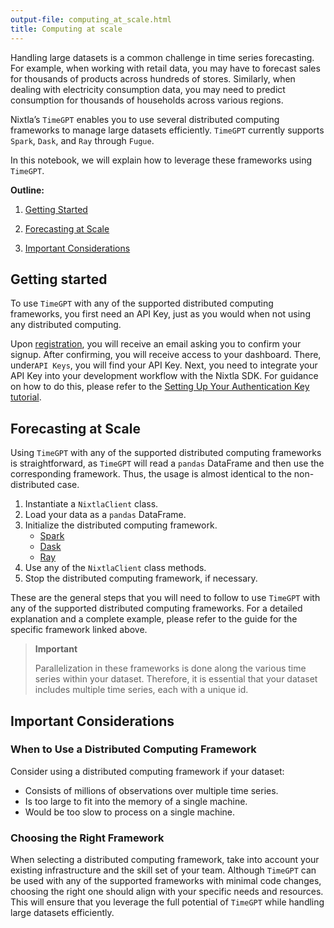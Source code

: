 ```yaml
---
output-file: computing_at_scale.html
title: Computing at scale
---
```



Handling large datasets is a common challenge in time series
forecasting. For example, when working with retail data, you may have to
forecast sales for thousands of products across hundreds of stores.
Similarly, when dealing with electricity consumption data, you may need
to predict consumption for thousands of households across various
regions.

Nixtla’s `TimeGPT` enables you to use several distributed computing
frameworks to manage large datasets efficiently. `TimeGPT` currently
supports `Spark`, `Dask`, and `Ray` through `Fugue`.

In this notebook, we will explain how to leverage these frameworks using
`TimeGPT`.

**Outline:**

1.  [Getting Started](#1-getting-started)

2.  [Forecasting at Scale](#2-forecasting-at-scale)

3.  [Important Considerations](#3-important-considerations)

## Getting started

To use `TimeGPT` with any of the supported distributed computing
frameworks, you first need an API Key, just as you would when not using
any distributed computing.

Upon [registration](https://dashboard.nixtla.io/), you will receive an
email asking you to confirm your signup. After confirming, you will
receive access to your dashboard. There, under`API Keys`, you will find
your API Key. Next, you need to integrate your API Key into your
development workflow with the Nixtla SDK. For guidance on how to do
this, please refer to the [Setting Up Your Authentication Key
tutorial](https://docs.nixtla.io/docs/setting_up_your_authentication_api_key).

## Forecasting at Scale

Using `TimeGPT` with any of the supported distributed computing
frameworks is straightforward, as `TimeGPT` will read a `pandas`
DataFrame and then use the corresponding framework. Thus, the usage is
almost identical to the non-distributed case.

1.  Instantiate a `NixtlaClient` class.
2.  Load your data as a `pandas` DataFrame.
3.  Initialize the distributed computing framework.
    -   [Spark](https://docs.nixtla.io/docs/computing_at_scale_spark)
    -   [Dask](https://docs.nixtla.io/docs/computing_at_scale_dask)
    -   [Ray](https://docs.nixtla.io/docs/computing_at_scale_ray)
4.  Use any of the `NixtlaClient` class methods.
5.  Stop the distributed computing framework, if necessary.

These are the general steps that you will need to follow to use
`TimeGPT` with any of the supported distributed computing frameworks.
For a detailed explanation and a complete example, please refer to the
guide for the specific framework linked above.

> **Important**
>
> Parallelization in these frameworks is done along the various time
> series within your dataset. Therefore, it is essential that your
> dataset includes multiple time series, each with a unique id.

## Important Considerations

### When to Use a Distributed Computing Framework

Consider using a distributed computing framework if your dataset:

-   Consists of millions of observations over multiple time series.
-   Is too large to fit into the memory of a single machine.
-   Would be too slow to process on a single machine.

### Choosing the Right Framework

When selecting a distributed computing framework, take into account your
existing infrastructure and the skill set of your team. Although
`TimeGPT` can be used with any of the supported frameworks with minimal
code changes, choosing the right one should align with your specific
needs and resources. This will ensure that you leverage the full
potential of `TimeGPT` while handling large datasets efficiently.

